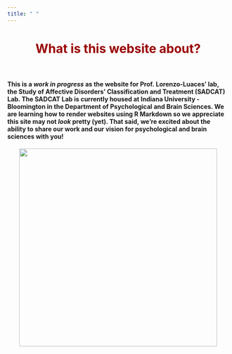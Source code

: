 ```yaml
---
title: " "
---
```


<center>
<h1 style="color:#990000">**What is this website about?**</h1>
</center>
<br>

<h4>

This is a *work in progress* as the website for Prof. Lorenzo-Luaces' lab, the Study of Affective Disorders' Classification and Treatment (SADCAT) Lab.  The SADCAT Lab is currently housed at Indiana University - Bloomington in the Department of Psychological and Brain Sciences. We are learning how to render websites using R Markdown so we appreciate this site may not *look* pretty (yet). That said, we're excited about the ability to share our work and our vision for psychological and brain sciences with you!

</h4>

<center>

![ ](pictures/logo.png){height=450px width=450px}
</center>
